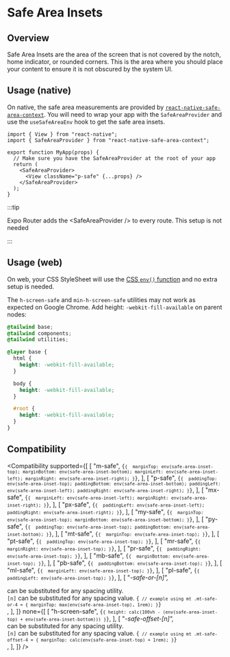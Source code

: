 
# Safe Area Insets

## Overview

Safe Area Insets are the area of the screen that is not covered by the notch, home indicator, or rounded corners. This is the area where you should place your content to ensure it is not obscured by the system UI.

## Usage (native)

On native, the safe area measurements are provided by [`react-native-safe-area-context`](https://github.com/th3rdwave/react-native-safe-area-context). You will need to wrap your app with the `SafeAreaProvider` and use the `useSafeAreaEnv` hook to get the safe area insets.

```tsx
import { View } from "react-native";
import { SafeAreaProvider } from "react-native-safe-area-context";

export function MyApp(props) {
  // Make sure you have the SafeAreaProvider at the root of your app
  return (
    <SafeAreaProvider>
      <View className="p-safe" {...props} />
    </SafeAreaProvider>
  );
}
```

:::tip

Expo Router adds the \<SafeAreaProvider /> to every route. This setup is not needed

:::

## Usage (web)

On web, your CSS StyleSheet will use the [CSS `env()` function](https://developer.mozilla.org/en-US/docs/Web/CSS/env) and no extra setup is needed.

The `h-screen-safe` and `min-h-screen-safe` utilities may not work as expected on Google Chrome. Add height: `-webkit-fill-available` on parent nodes:

```css
@tailwind base;
@tailwind components;
@tailwind utilities;

@layer base {
  html {
    height: -webkit-fill-available;
  }

  body {
    height: -webkit-fill-available;
  }

  #root {
    height: -webkit-fill-available;
  }
}
```

## Compatibility

<Compatibility
  supported={[
    [
      "m-safe",
      <code>{`{ 
  marginTop: env(safe-area-inset-top);
  marginBottom: env(safe-area-inset-bottom);
  marginLeft: env(safe-area-inset-left);
  marginRight: env(safe-area-inset-right);
}`}</code>,
    ],
    [
      "p-safe",
      <code>{`{ 
  paddingTop: env(safe-area-inset-top);
  paddingBottom: env(safe-area-inset-bottom);
  paddingLeft: env(safe-area-inset-left);
  paddingRight: env(safe-area-inset-right);
}`}</code>,
    ],
    [
      "mx-safe",
      <code>{`{ 
  marginLeft: env(safe-area-inset-left);
  marginRight: env(safe-area-inset-right);
}`}</code>,
    ],
    [
      "px-safe",
      <code>{`{ 
  paddingLeft: env(safe-area-inset-left);
  paddingRight: env(safe-area-inset-right);
}`}</code>,
    ],
    [
      "my-safe",
      <code>{`{ 
  marginTop: env(safe-area-inset-top);
  marginBottom: env(safe-area-inset-bottom);
}`}</code>,
    ],
    [
      "py-safe",
      <code>{`{ 
  paddingTop: env(safe-area-inset-top);
  paddingBottom: env(safe-area-inset-bottom);
}`}</code>,
    ],
    [
      "mt-safe",
      <code>{`{ 
  marginTop: env(safe-area-inset-top);
}`}</code>,
    ],
    [
      "pt-safe",
      <code>{`{ 
  paddingTop: env(safe-area-inset-top);
}`}</code>,
    ],
    [
      "mr-safe",
      <code>{`{ 
  marginRight: env(safe-area-inset-top);
}`}</code>,
    ],
    [
      "pr-safe",
      <code>{`{ 
  paddingRight: env(safe-area-inset-top);
}`}</code>,
    ],
    [
      "mb-safe",
      <code>{`{ 
  marginBottom: env(safe-area-inset-top);
}`}</code>,
    ],
    [
      "pb-safe",
      <code>{`{ 
  paddingBottom: env(safe-area-inset-top);
}`}</code>,
    ],
    [
      "ml-safe",
      <code>{`{ 
  marginLeft: env(safe-area-inset-top);
}`}</code>,
    ],
    [
      "pl-safe",
      <code>{`{ 
  paddingLeft: env(safe-area-inset-top);
}`}</code>,
    ],
    [
      "*-safe-or-[n]",
      <div>
        <code>*</code> can be substituted for any spacing utility.
        <br />
        <code>[n]</code> can be substituted for any spacing value.
        <code>{`
// example using mt
.mt-safe-or-4 = {
  marginTop: max(env(safe-area-inset-top), 1rem);
}`}</code>
      </div>,
    ],
  ]}
  none={[
    [
      "h-screen-safe",
      <code>{`{
  height: calc(100vh - (env(safe-area-inset-top) + env(safe-area-inset-bottom)))
}`}</code>,
    ],
    [
      "*-safe-offset-[n]",
      <div>
        <code>*</code> can be substituted for any spacing utility.
        <br />
        <code>[n]</code> can be substituted for any spacing value.
        <code>{`
// example using mt
.mt-safe-offset-4 = {
  marginTop: calc(env(safe-area-inset-top) + 1rem);
}`}</code>
      </div>,
    ],
  ]}
/>
